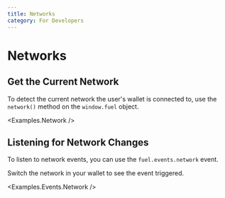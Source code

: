 ```yaml
---
title: Networks
category: For Developers
---
```


# Networks

## Get the Current Network

To detect the current network the user's wallet is connected to, use the `network()` method on the `window.fuel` object.

<CodeImport file="../../examples/Network.tsx" />

<Examples.Network />

## Listening for Network Changes

To listen to network events, you can use the `fuel.events.network` event.

<CodeImport
  file="../../examples/events/Network.tsx"
  lineStart="27"
  lineEnd="38"
/>

Switch the network in your wallet to see the event triggered.

<Examples.Events.Network />
